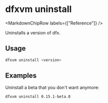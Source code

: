 
# dfxvm uninstall

<MarkdownChipRow labels={["Reference"]} />

Uninstalls a version of dfx.

## Usage

```bash
dfxvm uninstall <version>
```

## Examples

Uninstall a beta that you don't want anymore:

```bash
dfxvm uninstall 0.15.1-beta.0
```
